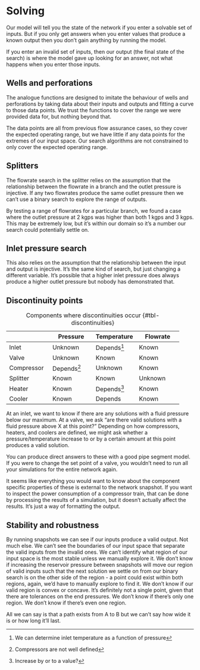 # Solving {#sec-solving}

Our model will tell you the state of the network if you enter a solvable set of inputs. But if you only get answers when you enter values that produce a known output then you don't gain anything by running the model.

If you enter an invalid set of inputs, then our output (the final state of the search) is where the model gave up looking for an answer, not what happens when you enter those inputs.

## Wells and perforations

The analogue functions are designed to imitate the behaviour of wells and perforations by taking data about their inputs and outputs and fitting a curve to those data points. We trust the functions to cover the range we were provided data for, but nothing beyond that.

The data points are all from previous flow assurance cases, so they cover the expected operating range, but we have little if any data points for the extremes of our input space. Our search algorithms are not constrained to only cover the expected operating range.

## Splitters

The flowrate search in the splitter relies on the assumption that the relationship between the flowrate in a branch and the outlet pressure is injective. If any two flowrates produce the same outlet pressure then we can't use a binary search to explore the range of outputs.

By testing a range of flowrates for a particular branch, we found a case where the outlet pressure at 2 kgps was higher than both 1 kgps and 3 kgps. This may be extremely low, but it's within our domain so it's a number our search could potentially settle on.


## Inlet pressure search

This also relies on the assumption that the relationship between the input and output is injective. It's the same kind of search, but just changing a different variable. It's possible that a higher inlet pressure does always produce a higher outlet pressure but nobody has demonstrated that.

## Discontinuity points

| | Pressure | Temperature | Flowrate |
| - | - | - | - |
| Inlet | Unknown | Depends^[We can determine inlet temperature as a function of pressure] | Known |
| Valve | Unknown | Known | Known |
| Compressor | Depends^[Compressors are not well defined] | Unknown | Known |
| Splitter | Known | Known | Unknown |
| Heater | Known | Depends^[Increase by or to a value?] | Known |
| Cooler | Known | Depends | Known |

: Components where discontinuities occur {#tbl-discontinuities}

At an inlet, we want to know if there are any solutions with a fluid pressure below our maximum. At a valve, we ask "are there valid solutions with a fluid pressure above X at this point?" Depending on how compressors, heaters, and coolers are defined, we might ask whether a pressure/temperature increase to or by a certain amount at this point produces a valid solution.

You can produce direct answers to these with a good pipe segment model. If you were to change the set point of a valve, you wouldn't need to run all your simulations for the entire network again.

It seems like everything you would want to know about the component specific properties of these is external to the network snapshot. If you want to inspect the power consumption of a compressor train, that can be done by processing the results of a simulation, but it doesn't actually affect the results. It's just a way of formatting the output.

## Stability and robustness

By running snapshots we can see if our inputs produce a valid output. Not much else. We can't see the boundaries of our input space that separate the valid inputs from the invalid ones. We can't identify what region of our input space is the most stable unless we manually explore it. We don't know if increasing the reservoir pressure between snapshots will move our region of valid inputs such that the next solution we settle on from our binary search is on the other side of the region - a point could exist within both regions, again, we'd have to manually explore to find it. We don't know if our valid region is convex or concave. It's definitely not a single point, given that there are tolerances on the end pressures. We don't know if there's only one region. We don't know if there's even one region.

All we can say is that a path exists from A to B but we can't say how wide it is or how long it'll last.